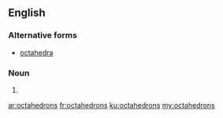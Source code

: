 ==English==

===Alternative forms===
* [[octahedra]]

===Noun===
{{head|en|plural}}

# {{plural of|octahedron|lang=en}}

[[ar:octahedrons]]
[[fr:octahedrons]]
[[ku:octahedrons]]
[[my:octahedrons]]
